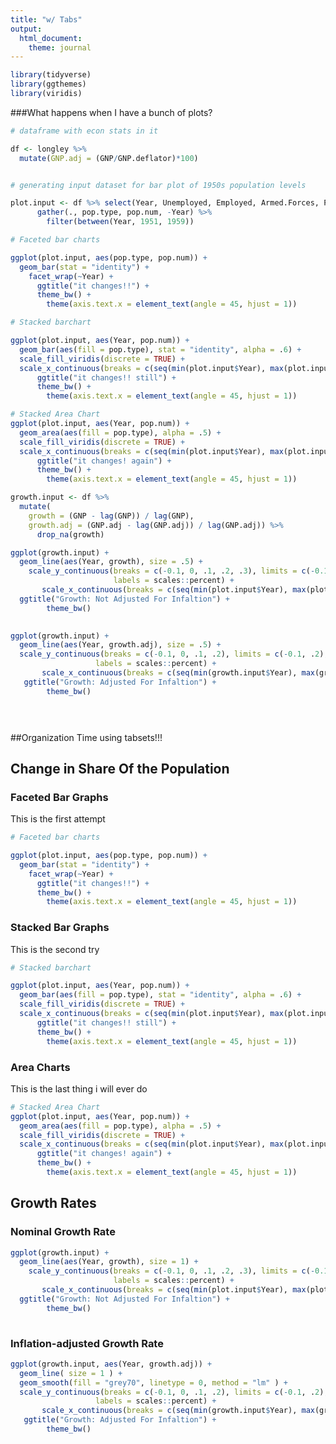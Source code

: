```yaml
---
title: "w/ Tabs"
output: 
  html_document:
    theme: journal
---
```

```r
library(tidyverse)
library(ggthemes)
library(viridis)
```

###What happens when I have a bunch of plots?

```r


# dataframe with econ stats in it 

df <- longley %>% 
  mutate(GNP.adj = (GNP/GNP.deflator)*100)


# generating input dataset for bar plot of 1950s population levels

plot.input <- df %>% select(Year, Unemployed, Employed, Armed.Forces, Population) %>% 
      gather(., pop.type, pop.num, -Year) %>% 
        filter(between(Year, 1951, 1959))

# Faceted bar charts

ggplot(plot.input, aes(pop.type, pop.num)) +
  geom_bar(stat = "identity") + 
    facet_wrap(~Year) + 
      ggtitle("it changes!!") + 
      theme_bw() + 
        theme(axis.text.x = element_text(angle = 45, hjust = 1))

# Stacked barchart 

ggplot(plot.input, aes(Year, pop.num)) +
  geom_bar(aes(fill = pop.type), stat = "identity", alpha = .6) + 
  scale_fill_viridis(discrete = TRUE) + 
  scale_x_continuous(breaks = c(seq(min(plot.input$Year), max(plot.input$Year)))) + 
      ggtitle("it changes!! still") + 
      theme_bw() +
        theme(axis.text.x = element_text(angle = 45, hjust = 1))

# Stacked Area Chart 
ggplot(plot.input, aes(Year, pop.num)) +
  geom_area(aes(fill = pop.type), alpha = .5) + 
  scale_fill_viridis(discrete = TRUE) + 
  scale_x_continuous(breaks = c(seq(min(plot.input$Year), max(plot.input$Year)))) + 
      ggtitle("it changes! again") + 
      theme_bw() +
        theme(axis.text.x = element_text(angle = 45, hjust = 1))

```


```r

growth.input <- df %>% 
  mutate(
    growth = (GNP - lag(GNP)) / lag(GNP),
    growth.adj = (GNP.adj - lag(GNP.adj)) / lag(GNP.adj)) %>% 
      drop_na(growth)

ggplot(growth.input) + 
  geom_line(aes(Year, growth), size = .5) + 
    scale_y_continuous(breaks = c(-0.1, 0, .1, .2, .3), limits = c(-0.1, .3),
                       labels = scales::percent) + 
       scale_x_continuous(breaks = c(seq(min(plot.input$Year), max(plot.input$Year)))) + 
  ggtitle("Growth: Not Adjusted For Infaltion") + 
        theme_bw()
  

ggplot(growth.input) + 
  geom_line(aes(Year, growth.adj), size = .5) + 
  scale_y_continuous(breaks = c(-0.1, 0, .1, .2), limits = c(-0.1, .2),
                   labels = scales::percent) + 
       scale_x_continuous(breaks = c(seq(min(growth.input$Year), max(growth.input$Year)))) + 
   ggtitle("Growth: Adjusted For Infaltion") + 
        theme_bw()


    
```

##Organization Time using tabsets!!! 

## Change in Share Of the Population {.tabset}

###  Faceted Bar Graphs

This is the first attempt

```r

# Faceted bar charts

ggplot(plot.input, aes(pop.type, pop.num)) +
  geom_bar(stat = "identity") + 
    facet_wrap(~Year) + 
      ggtitle("it changes!!") + 
      theme_bw() + 
        theme(axis.text.x = element_text(angle = 45, hjust = 1))


```

###  Stacked Bar Graphs

This is the second try 

```r

# Stacked barchart 

ggplot(plot.input, aes(Year, pop.num)) +
  geom_bar(aes(fill = pop.type), stat = "identity", alpha = .6) + 
  scale_fill_viridis(discrete = TRUE) + 
  scale_x_continuous(breaks = c(seq(min(plot.input$Year), max(plot.input$Year)))) + 
      ggtitle("it changes!! still") + 
      theme_bw() +
        theme(axis.text.x = element_text(angle = 45, hjust = 1))


```

###  Area Charts

This is the last thing i will ever do

```r
# Stacked Area Chart 
ggplot(plot.input, aes(Year, pop.num)) +
  geom_area(aes(fill = pop.type), alpha = .5) + 
  scale_fill_viridis(discrete = TRUE) + 
  scale_x_continuous(breaks = c(seq(min(plot.input$Year), max(plot.input$Year)))) + 
      ggtitle("it changes! again") + 
      theme_bw() +
        theme(axis.text.x = element_text(angle = 45, hjust = 1))
```

## Growth Rates {.tabset}

### Nominal Growth Rate

```r

ggplot(growth.input) + 
  geom_line(aes(Year, growth), size = 1) + 
    scale_y_continuous(breaks = c(-0.1, 0, .1, .2, .3), limits = c(-0.1, .3),
                       labels = scales::percent) + 
       scale_x_continuous(breaks = c(seq(min(plot.input$Year), max(plot.input$Year)))) + 
  ggtitle("Growth: Not Adjusted For Infaltion") + 
        theme_bw()
  
```

### Inflation-adjusted Growth Rate 

```r

ggplot(growth.input, aes(Year, growth.adj)) + 
  geom_line( size = 1 ) + 
  geom_smooth(fill = "grey70", linetype = 0, method = "lm" ) + 
  scale_y_continuous(breaks = c(-0.1, 0, .1, .2), limits = c(-0.1, .2),
                   labels = scales::percent) + 
       scale_x_continuous(breaks = c(seq(min(growth.input$Year), max(growth.input$Year)))) + 
   ggtitle("Growth: Adjusted For Infaltion") + 
        theme_bw()


```